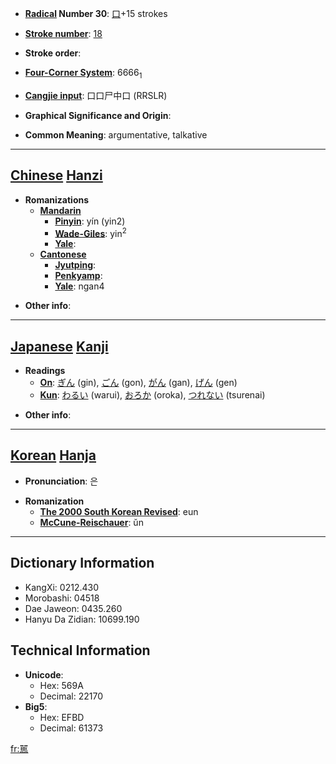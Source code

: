 * '''[[Wiktionary:Chinese radical index| Radical]] Number 30''': [[Wiktionary:Chinese radical index 口|口]]+15 strokes

* '''[[Wiktionary:Chinese total strokes index|Stroke number]]''': [[Wiktionary:Chinese total strokes index 18|18]]

* '''Stroke order''': 

* '''[[Wiktionary:Chinese four corner index|Four-Corner System]]''': 6666<sub>1</sub>

* '''[[Wiktionary:Chinese Cangjie index|Cangjie input]]''': 口口尸中口 (RRSLR)

* '''Graphical Significance and Origin''': 

* '''Common Meaning''': argumentative, talkative

----

== [[Chinese]] [[Hanzi]] ==

* '''Romanizations'''
** '''[[Mandarin]]'''
*** '''[[Pinyin]]''': yín (yin2)
*** '''[[Wade-Giles]]''': yin<sup>2</sup>
*** '''[[Yale]]''': 
** '''[[Cantonese]]'''
*** '''[[Jyutping]]''':
*** '''[[Penkyamp]]''': 
*** '''[[Yale]]''': ngan4

* '''Other info''': 

----

== [[Japanese]] [[Kanji]] ==

* '''Readings'''
** '''[[On]]''': [[ぎん]] (gin), [[ごん]] (gon), [[がん]] (gan), [[げん]] (gen)
** '''[[Kun]]''': [[わるい]] (warui), [[おろか]] (oroka), [[つれない]] (tsurenai)

* '''Other info''':  

----

== [[Korean]] [[Hanja]] ==

* '''Pronunciation''': 은

* '''Romanization'''
** '''[[The 2000 South Korean Revised Romanization|The 2000 South Korean Revised]]''': eun
** '''[[McCune-Reischauer]]''': ŭn

----

== Dictionary Information ==

* KangXi: 0212.430
* Morobashi: 04518
* Dae Jaweon: 0435.260
* Hanyu Da Zidian: 10699.190

== Technical Information ==

* '''Unicode''':
** Hex: 569A
** Decimal: 22170
* '''Big5''':
** Hex: EFBD
** Decimal: 61373

[[fr:嚚]]